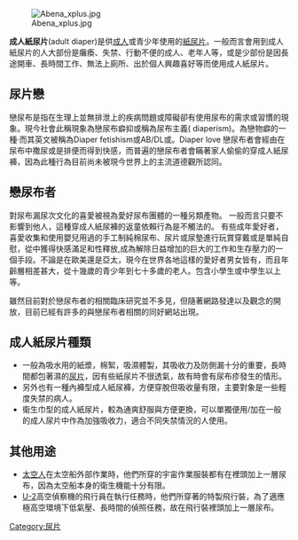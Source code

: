 {{Unreferenced |time=2010-03-22T10:28:52+00:00 }}
{{copy edit|for=|date=2020年4月}}
[[File:Abena_xplus.jpg|thumb]]

'''成人紙尿片'''(adult diaper)是供[[成人|成人]]或青少年使用的[[紙尿片|紙尿片]]。一般而言會用到成人紙尿片的人大部份是癱瘓、失禁、行動不便的成人、老年人等，或是少部份是因長途開車、長時間工作、無法上廁所、出於個人興趣喜好等而使用成人紙尿片。

==尿片戀==
戀尿布是指在生理上並無排泄上的疾病問題或障礙卻有使用尿布的需求或習慣的現象。現今社會此稱現象為戀尿布癖抑或稱為尿布主義( diaperism)。為戀物癖的一種‧而其英文被稱為Diaper fetishism或AB/DL或。Diaper love 戀尿布者會經由在尿布中撒尿或是排便而得到快感，而普遍的戀尿布者會瞞著家人偷偷的穿成人紙尿褲，因為此種行為目前尚未被現今世界上的主流道德觀所認同。

==戀尿布者==
對尿布漏尿次文化的喜愛被視為愛好尿布團體的一種另類產物。
一般而言只要不影響到他人，這種穿成人紙尿褲的返童依賴行為是不觸法的。
有些成年愛好者，喜愛收集和使用嬰兒用過的手工制純棉尿布、尿片或尿墊進行玩賞穿戴或是單純自慰，從中獲得快感滿足和性釋放,成為解除日益增加的巨大的工作和生存壓力的一個手段。不論是在歐美還是亞太，現今在世界各地這樣的愛好者男女皆有，而且年齡層相差甚大，從十幾歲的青少年到七十多歲的老人。包含小學生或中學生以上等。

雖然目前對於戀尿布者的相關臨床研究並不多見，但隨著網路發達以及觀念的開放，目前已經有許多的與戀尿布者相關的同好網站出現。

== 成人紙尿片種類 ==
*一般為吸水用的紙漿，棉絮，吸濕體製，其吸收力及防側漏十分的重要，長時間都包著濕的[[尿片|尿片]]，因有些紙尿片不很透氣，故有時會有尿布疹發生的情形。
*另外也有一種內褲型成人紙尿褲，方便穿脫但吸收量有限，主要對象是一些輕度失禁的病人。
*衛生巾型的成人紙尿片，較為通爽舒服與方便更換，可以單獨便用/加在一般的成人尿片中作為加強吸收力，適合不同失禁情況的人使用。

==其他用途==
*[[太空人|太空人]]在太空船外部作業時，他們所穿的宇宙作業服裝都有在裡頭加上一層尿布，因為太空船本身的衛生機能十分有限。
*[[U-2|U-2]]高空偵察機的飛行員在執行任務時，他們所穿著的特製飛行裝，為了適應極高空環境下低氣壓、長時間的偵照任務，故在飛行裝裡頭加上一層尿布。

[[Category:尿片|Category:尿片]]